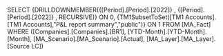 SELECT {DRILLDOWNMEMBER({[Period].[Period].[2022]} , {[Period].[Period].[2022]} , RECURSIVE)} ON 0, {TM1SubsetToSet([TM1 Accounts].[TM1 Accounts],"P&L report summary","public")} ON 1 FROM [MA_Fact] WHERE ([Companies].[Companies].[BR1], [YTD-Month].[YTD-Month].[Month], [MA_Scenario].[MA_Scenario].[Actual], [MA_Layer].[MA_Layer].[Source LC])
